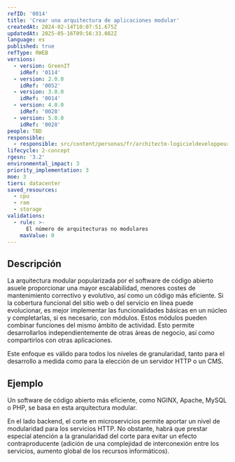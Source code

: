```yaml
---
refID: '0014'
title: 'Crear una arquitectura de aplicaciones modular'
createdAt: 2024-02-14T10:07:51.675Z
updatedAt: 2025-05-16T09:56:33.082Z
language: es
published: true
refType: RWEB
versions:
  - version: GreenIT
    idRef: '0114'
  - version: 2.0.0
    idRef: '0052'
  - version: 3.0.0
    idRef: '0014'
  - version: 4.0.0
    idRef: '0028'
  - version: 5.0.0
    idRef: '0028'
people: TBD
responsible:
  - responsible: src/content/personas/fr/architecte-logicieldeveloppeur.mdx
lifecycle: 2-concept
rgesn: '3.2'
environmental_impact: 3
priority_implementation: 3
moe: 3
tiers: datacenter
saved_resources:
  - cpu
  - ram
  - storage
validations:
  - rule: >-
      El número de arquitecturas no modulares
    maxValue: 0
---
```


## Descripción

La arquitectura modular popularizada por el software de código abierto asuele proporcionar una mayor escalabilidad, menores costes de mantenimiento correctivo y evolutivo, así como un código más eficiente.
Si la cobertura funcional del sitio web o del servicio en línea puede evolucionar, es mejor implementar las funcionalidades básicas en un núcleo y completarlas, si es necesario, con módulos. Estos módulos pueden combinar funciones del mismo ámbito de actividad. Esto permite desarrollarlos independientemente de otras áreas de negocio, así como compartirlos con otras aplicaciones.

Este enfoque es válido para todos los niveles de granularidad, tanto para el desarrollo a medida como para la elección de un servidor HTTP o un CMS.

## Ejemplo

Un software de código abierto más eficiente, como NGINX, Apache, MySQL o PHP, se basa en esta arquitectura modular.

En el lado backend, el corte en microservicios permite aportar un nivel de modularidad para los servicios HTTP. No obstante, habrá que prestar especial atención a la granularidad del corte para evitar un efecto contraproducente (adición de una complejidad de interconexión entre los servicios, aumento global de los recursos informáticos).


